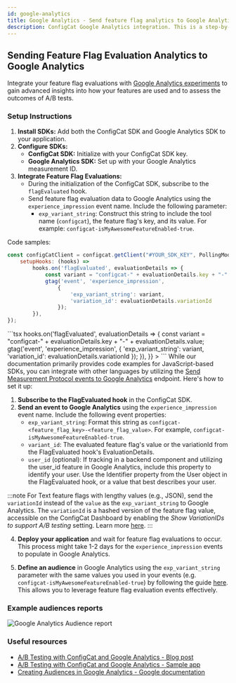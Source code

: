 ```yaml
---
id: google-analytics
title: Google Analytics - Send feature flag analytics to Google Analytics
description: ConfigCat Google Analytics integration. This is a step-by-step guide on how to send feature flag analytics events to Google Analytics.
---
```



## Sending Feature Flag Evaluation Analytics to Google Analytics

Integrate your feature flag evaluations with [Google Analytics experiments](https://developers.google.com/analytics/devguides/collection/ga4/integration) to gain advanced insights into how your features are used and to assess the outcomes of A/B tests.

### Setup Instructions

1. **Install SDKs:** Add both the ConfigCat SDK and Google Analytics SDK to your application.
2. **Configure SDKs:**
   - **ConfigCat SDK:** Initialize with your ConfigCat SDK key.
   - **Google Analytics SDK:** Set up with your Google Analytics measurement ID.
3. **Integrate Feature Flag Evaluations:**
   - During the initialization of the ConfigCat SDK, subscribe to the `flagEvaluated` hook.
   - Send feature flag evaluation data to Google Analytics using the `experience_impression` event name. Include the following parameter:
     - `exp_variant_string`: Construct this string to include the tool name (`configcat`), the feature flag's key, and its value. For example: `configcat-isMyAwesomeFeatureEnabled-true`.

Code samples:
<Tabs>
<TabItem value="js" label="JavaScript, SSR" default>
```js
const configCatClient = configcat.getClient("#YOUR_SDK_KEY", PollingMode.AutoPoll, {
    setupHooks: (hooks) =>
        hooks.on('flagEvaluated', evaluationDetails => {
            const variant = "configcat-" + evaluationDetails.key + "-" + evaluationDetails.value;
            gtag('event', 'experience_impression',
                {
                    'exp_variant_string': variant,
                    'variation_id': evaluationDetails.variationId
                });
        }),
});
```
</TabItem>

<TabItem value="react" label="React">
```tsx
<ConfigCatProvider
  sdkKey="#YOUR_SDK_KEY"
  pollingMode={PollingMode.AutoPoll}
  options={{
    setupHooks: (hooks) =>
      hooks.on('flagEvaluated', evaluationDetails => {
        const variant = "configcat-" + evaluationDetails.key + "-" + evaluationDetails.value;
        gtag('event', 'experience_impression',
            {
                'exp_variant_string': variant,
                'variation_id': evaluationDetails.variationId
            });
      }),
  }}
>
</ConfigCatProvider>
```
</TabItem>

<TabItem value="other" label="Other languages">
While our documentation primarily provides code examples for JavaScript-based SDKs, you can integrate with other languages by utilizing the <a href="https://developers.google.com/analytics/devguides/collection/protocol/ga4/sending-events?client_type=gtag" target="_blank" rel="noopener noreferrer">Send Measurement Protocol events to Google Analytics</a> endpoint. Here's how to set it up:

1. **Subscribe to the FlagEvaluated hook** in the ConfigCat SDK.
2. **Send an event to Google Analytics** using the `experience_impression` event name. Include the following event properties:
   - `exp_variant_string`: Format this string as `configcat-<feature_flag_key>-<feature_flag_value>`. For example, `configcat-isMyAwesomeFeatureEnabled-true`.
   - `variant_id`: The evaluated feature flag's value or the variationId from the FlagEvaluated hook's EvaluationDetails.
   - `user_id` (optional): If tracking in a backend component and utilizing the user_id feature in Google Analytics, include this property to identify your user. Use the Identifier property from the User object in the FlagEvaluated hook, or a value that best describes your user.

</TabItem>
</Tabs>

:::note
For Text feature flags with lengthy values (e.g., JSON), send the `variationId` instead of the `value` as the `exp_variant_string` to Google Analytics. The `variationId` is a hashed version of the feature flag value, accessible on the ConfigCat Dashboard by enabling the _Show VariationIDs to support A/B testing_ setting. Learn more [here](https://app.configcat.com/product/preferences).
:::

4. **Deploy your application** and wait for feature flag evaluations to occur. This process might take 1-2 days for the `experience_impression` events to populate in Google Analytics.

5. **Define an audience** in Google Analytics using the `exp_variant_string` parameter with the same values you used in your events (e.g. `configcat-isMyAwesomeFeatureEnabled-true`) by following the guide [here](https://support.google.com/analytics/answer/9267572). This allows you to leverage feature flag evaluation events effectively.

### Example audiences reports

<img src="/docs/assets/googleanalytics/audiences.png" alt="Google Analytics Audience report" decoding="async" loading="lazy"/>

### Useful resources

- [A/B Testing with ConfigCat and Google Analytics - Blog post](https://configcat.com/blog/2024/09/20/ab-testing-configcat-google-analytics/)
- [A/B Testing with ConfigCat and Google Analytics - Sample app](https://github.com/configcat-labs/configcat-google-analytics-integration-sample)
- [Creating Audiences in Google Analytics - Google documentation](https://support.google.com/analytics/answer/9267572)
